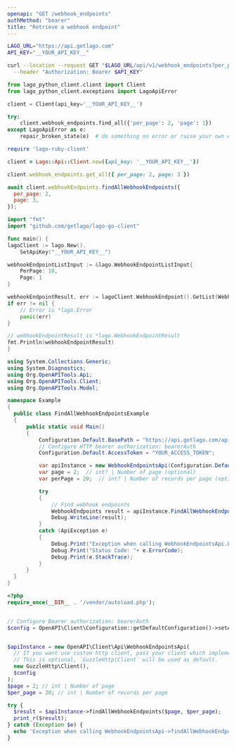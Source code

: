 ```yaml
---
openapi: "GET /webhook_endpoints"
authMethod: "bearer"
title: "Retrieve a webhook endpoint"
---
```


<RequestExample>

```bash cURL
LAGO_URL="https://api.getlago.com"
API_KEY="__YOUR_API_KEY__"

curl --location --request GET "$LAGO_URL/api/v1/webhook_endpoints?per_page=2&page=1" \
  --header "Authorization: Bearer $API_KEY"
```

```python Python
from lago_python_client.client import Client
from lago_python_client.exceptions import LagoApiError

client = Client(api_key='__YOUR_API_KEY__')

try:
    client.webhook_endpoints.find_all({'per_page': 2, 'page': 1})
except LagoApiError as e:
    repair_broken_state(e)  # do something on error or raise your own exception
```

```ruby Ruby
require 'lago-ruby-client'

client = Lago::Api::Client.new({api_key: '__YOUR_API_KEY__'})

client.webhook_endpoints.get_all({ per_page: 2, page: 3 })
```

```js Javascript
await client.webhookEndpoints.findAllWebhookEndpoints({
  per_page: 2,
  page: 3,
});
```

```go Go
import "fmt"
import "github.com/getlago/lago-go-client"

func main() {
lagoClient := lago.New().
    SetApiKey("__YOUR_API_KEY__")

webhookEndpointListInput := &lago.WebhookEndpointListInput{
    PerPage: 10,
    Page: 1
}

webhookEndpointResult, err := lagoClient.WebhookEndpoint().GetList(WebhookEndpointListInput)
if err != nil {
    // Error is *lago.Error
    panic(err)
}

// webhookEndpointResult is *lago.WebhookEndpointResult
fmt.Println(webhookEndpointResult)
}
```

```csharp C#
using System.Collections.Generic;
using System.Diagnostics;
using Org.OpenAPITools.Api;
using Org.OpenAPITools.Client;
using Org.OpenAPITools.Model;

namespace Example
{
  public class FindAllWebhookEndpointsExample
  {
      public static void Main()
      {
          Configuration.Default.BasePath = "https://api.getlago.com/api/v1";
          // Configure HTTP bearer authorization: bearerAuth
          Configuration.Default.AccessToken = "YOUR_ACCESS_TOKEN";

          var apiInstance = new WebhookEndpointsApi(Configuration.Default);
          var page = 2;  // int? | Number of page (optional)
          var perPage = 20;  // int? | Number of records per page (optional)

          try
          {
              // Find webhook endpoints
              WebhookEndpoints result = apiInstance.FindAllWebhookEndpoints(page, perPage);
              Debug.WriteLine(result);
          }
          catch (ApiException e)
          {
              Debug.Print("Exception when calling WebhookEndpointsApi.FindAllWebhookEndpoints: " + e.Message );
              Debug.Print("Status Code: "+ e.ErrorCode);
              Debug.Print(e.StackTrace);
          }
      }
  }
}
```

```php PHP
<?php
require_once(__DIR__ . '/vendor/autoload.php');


// Configure Bearer authorization: bearerAuth
$config = OpenAPI\Client\Configuration::getDefaultConfiguration()->setAccessToken('YOUR_ACCESS_TOKEN');


$apiInstance = new OpenAPI\Client\Api\WebhookEndpointsApi(
  // If you want use custom http client, pass your client which implements `GuzzleHttp\ClientInterface`.
  // This is optional, `GuzzleHttp\Client` will be used as default.
  new GuzzleHttp\Client(),
  $config
);
$page = 2; // int | Number of page
$per_page = 20; // int | Number of records per page

try {
  $result = $apiInstance->findAllWebhookEndpoints($page, $per_page);
  print_r($result);
} catch (Exception $e) {
  echo 'Exception when calling WebhookEndpointsApi->findAllWebhookEndpoints: ', $e->getMessage(), PHP_EOL;
}
```

</RequestExample>
